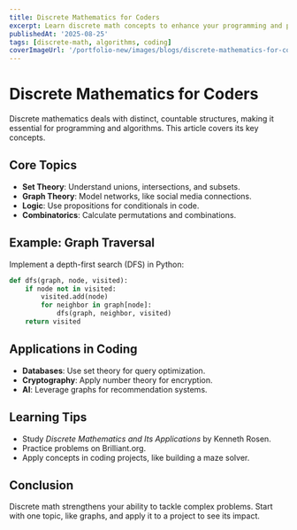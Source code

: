 ```yaml
---
title: Discrete Mathematics for Coders
excerpt: Learn discrete math concepts to enhance your programming and problem-solving skills.
publishedAt: '2025-08-25'
tags: [discrete-math, algorithms, coding]
coverImageUrl: '/portfolio-new/images/blogs/discrete-mathematics-for-coders/cover.svg'
---
```


# Discrete Mathematics for Coders

Discrete mathematics deals with distinct, countable structures, making it essential for programming and algorithms. This article covers its key concepts.

## Core Topics

- **Set Theory**: Understand unions, intersections, and subsets.
- **Graph Theory**: Model networks, like social media connections.
- **Logic**: Use propositions for conditionals in code.
- **Combinatorics**: Calculate permutations and combinations.

## Example: Graph Traversal

Implement a depth-first search (DFS) in Python:

```python
def dfs(graph, node, visited):
    if node not in visited:
        visited.add(node)
        for neighbor in graph[node]:
            dfs(graph, neighbor, visited)
    return visited
```

## Applications in Coding

- **Databases**: Use set theory for query optimization.
- **Cryptography**: Apply number theory for encryption.
- **AI**: Leverage graphs for recommendation systems.

## Learning Tips

- Study _Discrete Mathematics and Its Applications_ by Kenneth Rosen.
- Practice problems on Brilliant.org.
- Apply concepts in coding projects, like building a maze solver.

## Conclusion

Discrete math strengthens your ability to tackle complex problems. Start with one topic, like graphs, and apply it to a project to see its impact.
